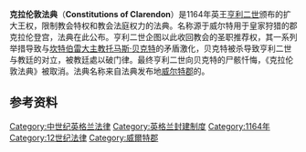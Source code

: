 {{expand|time=2014-12-17T03:19:29+00:00}}
{{refimprove|time=2014-12-17T03:19:29+00:00}}
'''克拉伦敦法典'''（'''Constitutions of Clarendon'''）是1164年英王[[亨利二世_(英格兰)|亨利二世]]颁布的扩大王权，限制教会特权和教会法庭权力的法典。名称源于威尔特用于皇家狩猎的郡克拉伦登宫，法典在此公布。亨利二世企图以此收回教会的圣职推荐权，其一系列举措导致与[[坎特伯雷大主教|坎特伯雷大主教]][[托马斯·贝克特|托马斯·贝克特]]的矛盾激化，贝克特被杀导致亨利二世与教廷的对立，被教廷處以破门律。最终亨利二世向贝克特的尸骸忏悔，《克拉伦敦法典》被取消。法典名称来自法典发布地[[威尔特郡|威尔特郡]]的{{le|克拉伦敦宫|Clarendon Palace}}。

==参考资料==
{{Reflist}}
{{wikisource|en:Constitutions of Clarendon|克拉伦敦法典}}
[[Category:中世纪英格兰法律|Category:中世纪英格兰法律]]
[[Category:英格兰封建制度|Category:英格兰封建制度]]
[[Category:1164年|Category:1164年]]
[[Category:12世纪法律|Category:12世纪法律]]
[[Category:威爾特郡|Category:威爾特郡]]